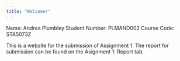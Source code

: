 ```yaml
---
title: "Welcome!"
---
```


Name: Andrea Plumbley
Student Number: PLMAND002
Course Code: STA5073Z

This is a website for the submission of Assignment 1. The report for submission can be found on the Asignment 1: Report tab. 




